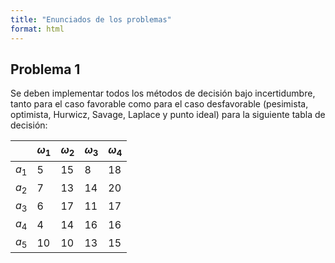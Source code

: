 ```yaml
---
title: "Enunciados de los problemas"
format: html
---
```


## Problema 1

Se deben implementar todos los métodos de decisión bajo incertidumbre, tanto para el caso favorable como para el caso desfavorable (pesimista, optimista, Hurwicz, Savage, Laplace y punto ideal) para la siguiente tabla de decisión:

|       | $\omega_1$ | $\omega_2$ | $\omega_3$ | $\omega_4$ |
|-------|------------|------------|------------|------------|
| $a_1$ | 5          | 15         | 8          | 18         |
| $a_2$ | 7          | 13         | 14         | 20         |
| $a_3$ | 6          | 17         | 11         | 17         |
| $a_4$ | 4          | 14         | 16         | 16         |
| $a_5$ | 10         | 10         | 13         | 15         |

